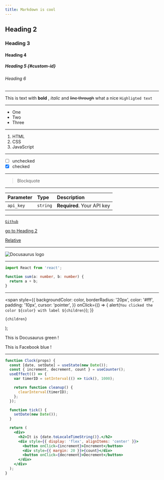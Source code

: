 ```yaml
---
title: Markdown is cool
---
```


<!-- # Heading 1 -->

## Heading 2

### Heading 3

#### Heading 4

##### Heading 5 {#custom-id}

###### Heading 6

---

This is text with **bold** , _italic_ and ~~line through~~
what a nice `Highligted text`

---

- One
- Two
- Three

---

1. HTML
2. CSS
3. JavaScript

---

- [ ] unchecked
- [x] checked

---

> Blockquote

---

<!-- : will make header text align left -->

| Parameter | Type     | Description                |
| :-------- | :------- | :------------------------- |
| `api_key` | `string` | **Required**. Your API key |

---

[`Github`](https://github.com/MomenSherif)

[go to Heading 2](#heading-2)

[Relative](tutorial-basics/congratulations)

---

![Docusaurus logo](/img/docusaurus.png)

---

<!-- title="/src/sum.ts" {1,2-4}  -->

```typescript
import React from 'react';

function sum(a: number, b: number) {
  return a + b;
}
```

---

  <span
    style={{
      backgroundColor: color,
      borderRadius: '20px',
      color: '#fff',
      padding: '10px',
      cursor: 'pointer',
    }}
    onClick={() => {
      alert(`You clicked the color ${color} with label ${children}`);
    }}
  >
    {children}
  </span>
);

This is <Highlight color="#25c2a0">Docusaurus green</Highlight> !

This is <Highlight color="#1877F2">Facebook blue</Highlight> !

---

```jsx live
function Clock(props) {
  const [date, setDate] = useState(new Date());
  const { increment, decrement, count } = useCounter();
  useEffect(() => {
    var timerID = setInterval(() => tick(), 1000);

    return function cleanup() {
      clearInterval(timerID);
    };
  });

  function tick() {
    setDate(new Date());
  }

  return (
    <div>
      <h2>It is {date.toLocaleTimeString()}.</h2>
      <div style={{ display: 'flex', alignItems: 'center' }}>
        <button onClick={increment}>Increment</button>
        <div style={{ margin: 20 }}>{count}</div>
        <button onClick={decrement}>Decrement</button>
      </div>
    </div>
  );
}
```
